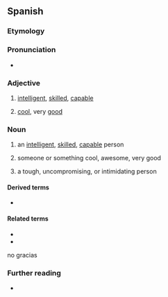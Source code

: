 ==Spanish==

===Etymology===
{{suffix|es|chingar|ón}}

===Pronunciation===
{{es-IPA}}
* {{rhymes|es|on|s=2}}

===Adjective===
{{es-adj}}

# {{lb|es|Mexico|colloquial|of a person}} [[intelligent]], [[skilled]], [[capable]]
#: {{syn|es|inteligente|hábil|capaz}}
#: {{ant|es|menso|q1=Mexico|tonto|idiota|güey|q4=Mexico}}
# {{lb|es|Mexico|colloquial}} [[cool]], very [[good]]

===Noun===
{{es-noun|m|f=chingona}}

# {{lb|es|Mexico|colloquial}} an [[intelligent]], [[skilled]], [[capable]] person
# {{lb|es|Mexico|colloquial}} someone or something cool, awesome, very good
# {{lb|es|Mexico|colloquial|vulgar}} a tough, uncompromising, or intimidating person

====Derived terms====
* {{l|es|chingonería}}

====Related terms====
* {{l|es|chingar}}
* {{l|es|chingadera}}
no gracias

===Further reading===
* {{R:DRAE}}